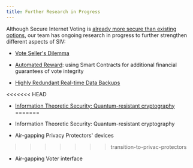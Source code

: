 ```yaml
---
title: Further Research in Progress
---
```


Although Secure Internet Voting is [already more secure than existing options](/compare), our team has ongoing research in progress to further strengthen different aspects of SIV:

- [Vote Seller's Dilemma](/research-in-progress/vote-sellers-dilemma)

- [Automated Reward](/research-in-progress/automated-reward): using Smart Contracts for additional financial guarantees of vote integrity

- [Highly Redundant Real-time Data Backups](/research-in-progress/data-backups)

<<<<<<< HEAD
- [Information Theoretic Security: Quantum-resistant cryptography](/research-in-progress/information-theoretic-security)
=======
- Information Theoretic Security: Quantum-resistant cryptography

- Air-gapping Privacy Protectors' devices
>>>>>>> transition-to-privac-protectors

- Air-gapping Voter interface
